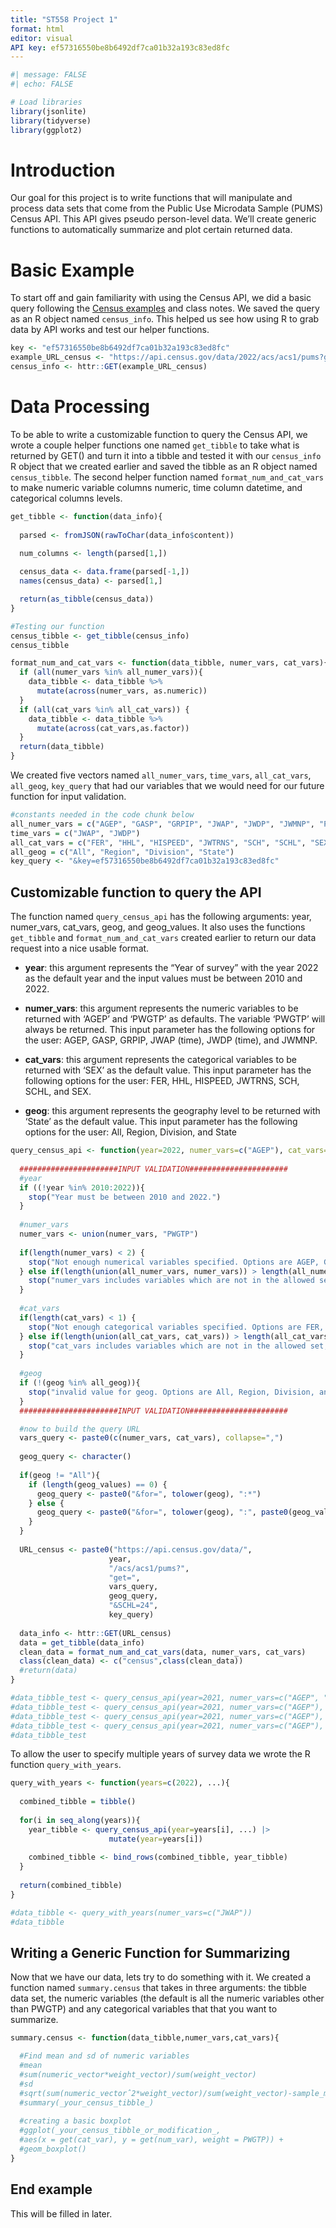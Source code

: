 ```yaml
---
title: "ST558 Project 1"
format: html
editor: visual
API key: ef57316550be8b6492df7ca01b32a193c83ed8fc
---
```


```r
#| message: FALSE
#| echo: FALSE

# Load libraries
library(jsonlite)
library(tidyverse)
library(ggplot2)
```

# Introduction

Our goal for this project is to write functions that will manipulate and process data sets that come from the Public Use Microdata Sample (PUMS) Census API. This API gives pseudo person-level data. We'll create generic functions to automatically summarize and plot certain returned data.

# Basic Example

To start off and gain familiarity with using the Census API, we did a basic query following the [Census examples](https://api.census.gov/data/2022/acs/acs1/pums/examples.html) and class notes. We saved the query as an R object named `census_info`. This helped us see how using R to grab data by API works and test our helper functions.

```r
key <- "ef57316550be8b6492df7ca01b32a193c83ed8fc"
example_URL_census <- "https://api.census.gov/data/2022/acs/acs1/pums?get=SEX,PWGTP,MAR&SCHL=24&key=ef57316550be8b6492df7ca01b32a193c83ed8fc"
census_info <- httr::GET(example_URL_census)
```

# Data Processing

To be able to write a customizable function to query the Census API, we wrote a couple helper functions one named `get_tibble` to take what is returned by GET() and turn it into a tibble and tested it with our `census_info` R object that we created earlier and saved the tibble as an R object named `census_tibble`. The second helper function named `format_num_and_cat_vars` to make numeric variable columns numeric, time column datetime, and categorical columns levels.

```r
get_tibble <- function(data_info){
  
  parsed <- fromJSON(rawToChar(data_info$content))

  num_columns <- length(parsed[1,])
  
  census_data <- data.frame(parsed[-1,])
  names(census_data) <- parsed[1,]

  return(as_tibble(census_data))
}

#Testing our function
census_tibble <- get_tibble(census_info)
census_tibble
```

```r
format_num_and_cat_vars <- function(data_tibble, numer_vars, cat_vars){
  if (all(numer_vars %in% all_numer_vars)){
    data_tibble <- data_tibble %>%
      mutate(across(numer_vars, as.numeric)) 
  }
  if (all(cat_vars %in% all_cat_vars)) {
    data_tibble <- data_tibble %>%
      mutate(across(cat_vars,as.factor)) 
  } 
  return(data_tibble)
}
```

We created five vectors named `all_numer_vars`, `time_vars`, `all_cat_vars`, `all_geog`, `key_query` that had our variables that we would need for our future function for input validation.

```r
#constants needed in the code chunk below
all_numer_vars = c("AGEP", "GASP", "GRPIP", "JWAP", "JWDP", "JWMNP", "PWGTP")
time_vars = c("JWAP", "JWDP")
all_cat_vars = c("FER", "HHL", "HISPEED", "JWTRNS", "SCH", "SCHL", "SEX")
all_geog = c("All", "Region", "Division", "State")
key_query <- "&key=ef57316550be8b6492df7ca01b32a193c83ed8fc"
```

## Customizable function to query the API

The function named `query_census_api` has the following arguments: year, numer_vars, cat_vars, geog, and geog_values. It also uses the functions `get_tibble` and `format_num_and_cat_vars` created earlier to return our data request into a nice usable format.

-   **year**: this argument represents the "Year of survey" with the year 2022 as the default year and the input values must be between 2010 and 2022.

-   **numer_vars**: this argument represents the numeric variables to be returned with 'AGEP' and 'PWGTP' as defaults. The variable 'PWGTP' will always be returned. This input parameter has the following options for the user: AGEP, GASP, GRPIP, JWAP (time), JWDP (time), and JWMNP.

-   **cat_vars**: this argument represents the categorical variables to be returned with 'SEX' as the default value. This input parameter has the following options for the user: FER, HHL, HISPEED, JWTRNS, SCH, SCHL, and SEX.

-   **geog**: this argument represents the geography level to be returned with 'State' as the default value. This input parameter has the following options for the user: All, Region, Division, and State

```r
query_census_api <- function(year=2022, numer_vars=c("AGEP"), cat_vars=c("SEX"), geog="State", geog_values=c('12')){
  
  ######################INPUT VALIDATION######################
  #year
  if ((!year %in% 2010:2022)){
    stop("Year must be between 2010 and 2022.")
  }
  
  #numer_vars
  numer_vars <- union(numer_vars, "PWGTP")
  
  if(length(numer_vars) < 2) {
    stop("Not enough numerical variables specified. Options are AGEP, GASP, GRPIP, JWAP, JWDP, JWMNP, and PWGTP")
  } else if(length(union(all_numer_vars, numer_vars)) > length(all_numer_vars)){
    stop("numer_vars includes variables which are not in the allowed set, which is AGEP, GASP, GRPIP, JWAP, JWDP, JWMNP, and PWGTP")
  }
  
  #cat_vars
  if(length(cat_vars) < 1) {
    stop("Not enough categorical variables specified. Options are FER, HHL, HISPEED, JWTRNS, SCH, SCHL, and SEX")
  } else if(length(union(all_cat_vars, cat_vars)) > length(all_cat_vars)){
    stop("cat_vars includes variables which are not in the allowed set, which is FER, HHL, HISPEED, JWTRNS, SCH, SCHL, and SEX")
  }
  
  #geog
  if (!(geog %in% all_geog)){
    stop("invalid value for geog. Options are All, Region, Division, and State")
  }
  ######################INPUT VALIDATION######################

  #now to build the query URL
  vars_query <- paste0(c(numer_vars, cat_vars), collapse=",")
  
  geog_query <- character()
  
  if(geog != "All"){
    if (length(geog_values) == 0) {
      geog_query <- paste0("&for=", tolower(geog), ":*")
    } else {
      geog_query <- paste0("&for=", tolower(geog), ":", paste0(geog_values, collapse=","))
    }
  } 
  
  URL_census <- paste0("https://api.census.gov/data/", 
                      year, 
                      "/acs/acs1/pums?",
                      "get=",
                      vars_query,
                      geog_query,
                      "&SCHL=24",
                      key_query)
  
  data_info <- httr::GET(URL_census)
  data = get_tibble(data_info)
  clean_data = format_num_and_cat_vars(data, numer_vars, cat_vars)
  class(clean_data) <- c("census",class(clean_data))
  #return(data)
}

#data_tibble_test <- query_census_api(year=2021, numer_vars=c("AGEP", "GASP", "GRPIP", "JWAP", "JWDP", "JWMNP", "PWGTP"))
#data_tibble_test <- query_census_api(year=2021, numer_vars=c("AGEP"), cat_vars=c("HISPEED"), geog="State", geog_values=c("06", "24"))
#data_tibble_test <- query_census_api(year=2021, numer_vars=c("AGEP"), cat_vars=c("HISPEED"), geog="State")
#data_tibble_test <- query_census_api(year=2021, numer_vars=c("AGEP"), cat_vars=c("HISPEED"))
#data_tibble_test
```

To allow the user to specify multiple years of survey data we wrote the R function `query_with_years`.

```r
query_with_years <- function(years=c(2022), ...){
  
  combined_tibble = tibble()
  
  for(i in seq_along(years)){
    year_tibble <- query_census_api(year=years[i], ...) |>
                      mutate(year=years[i])
    
    combined_tibble <- bind_rows(combined_tibble, year_tibble)
  }
  
  return(combined_tibble)
}

#data_tibble <- query_with_years(numer_vars=c("JWAP"))
#data_tibble

```

## Writing a Generic Function for Summarizing

Now that we have our data, lets try to do something with it.  We created a function named `summary.census` that takes in three arguments: the tibble data set, the numeric variables (the default is all the numeric variables other than PWGTP) and any categorical variables that that you want to summarize. 

```r

summary.census <- function(data_tibble,numer_vars,cat_vars){

  #Find mean and sd of numeric variables
  #mean
  #sum(numeric_vector*weight_vector)/sum(weight_vector)
  #sd
  #sqrt(sum(numeric_vectorˆ2*weight_vector)/sum(weight_vector)-sample_meanˆ2)
  #summary(_your_census_tibble_)
  
  #creating a basic boxplot
  #ggplot(_your_census_tibble_or_modification_,
  #aes(x = get(cat_var), y = get(num_var), weight = PWGTP)) +
  #geom_boxplot()
}

```

## End example

This will be filled in later.

